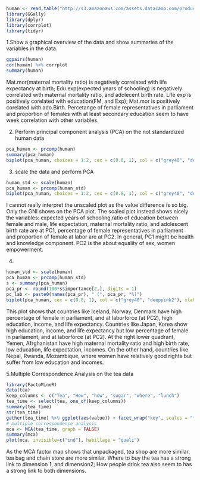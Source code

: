 
```r
human <- read.table("http://s3.amazonaws.com/assets.datacamp.com/production/course_2218/datasets/human2.txt", sep  =",", header = T)
library(GGally)
library(dplyr)
library(corrplot)
library(tidyr)
```
1.Show a graphical overview of the data and show summaries of the variables in the data. 

```r
ggpairs(human)
cor(human) %>% corrplot
summary(human)
```
Mat.mor(maternal mortality ratio) is negatively correlated with life expectancy at birth; Edu.exp(expected years of schooling) is negatively correlated with maternal mortality ratio, and adolecent birth rate. Life exp is positively corelated with education(FM, and Exp); Mat.mor is positively corelated with ado.Birth. Percetange of female representatives in parliament and proportion of females with at least secondary education seem to have week correlation with other variables. 

2. Perform principal component analysis (PCA) on the not standardized human data

```r
pca_human <- prcomp(human)
summary(pca_human)
biplot(pca_human, choices = 1:2, cex = c(0.8, 1), col = c("grey40", "deeppink2"))

```
3. scale the data and perform PCA
```r
human_std <- scale(human)
pca_human <- prcomp(human_std)
biplot(pca_human, choices = 1:2, cex = c(0.8, 1), col = c("grey40", "deeppink2"))
```

I cannot really interpret the unscaled plot as the value difference is so big. Only the GNI shows on the PCA plot. The scaled plot instead shows nicely the variables: expected years of schooling,ratio of education between female and male, life expectation, maternal mortality ratio, and adolescent birth rate are at PC1, percentage of female representatives in parliament and proportion of female at labor are at PC2. In general, PC1 might be health and knowledge component. PC2 is the about equality of sex, women empowerment. 

4.
```r
human_std <- scale(human)
pca_human <- prcomp(human_std)
s <- summary(pca_human)
pca_pr <- round(100*s$importance[2,], digits = 1) 
pc_lab <- paste0(names(pca_pr), " (", pca_pr, "%)")
biplot(pca_human, cex = c(0.8, 1), col = c("grey40", "deeppink2"), xlab = pc_lab[1], ylab = pc_lab[2])

```
This plot shows that countries like Iceland, Norway, Denmark have high percentage of female in parliament, and at laborforce (at PC2), high education, income, and life expectancy. Countries like Japan, Korea show high education, income, and life expectancy but low percentage of female in parliament, and at laborforce (at PC2). At the right lower quadrant, Yemen, Afrghanistan have high maternal mortality ratio and high birth rate, low education, life expectation, incomes. On the other hand, countries like Nepal, Rwanda, Mozambique, where women have relatively good rights but suffer from low education and incomes. 


5.Multiple Correspondence Analysis on the tea data 

```r
library(FactoMineR)
data(tea)
keep_columns <- c("Tea", "How", "how", "sugar", "where", "lunch")
tea_time <- select(tea, one_of(keep_columns))
summary(tea_time)
str(tea_time)
gather(tea_time) %>% ggplot(aes(value)) + facet_wrap("key", scales = "free") + geom_bar() + theme(axis.text.x = element_text(angle = 45, hjust = 1, size = 8))
# multiple correspondence analysis
mca <- MCA(tea_time, graph = FALSE)
summary(mca)
plot(mca, invisible=c("ind"), habillage = "quali")
```
As the MCA factor map shows that unpackaged, tea shop are more similar. tea bag and chain store are more similar. Where to buy the tea has a strong link to dimension 1, and dimension2; How people drink tea also seem to has a strong link to both dimensions. 

